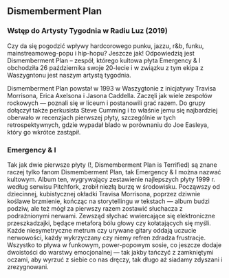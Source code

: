 ## Dismemberment Plan

### Wstęp do Artysty Tygodnia w Radiu Luz (2019)

Czy da się pogodzić wpływy hardcorowego punku, jazzu, r&b, funku, mainstreamoweg-popu i hip-hopu? Jeszcze jak! Odpowiedzią jest Dismemberment Plan – zespół, którego kultowa płyta Emergency & I obchodziła 26 października swoje 20-lecie i w związku z tym ekipa z Waszygntonu jest naszym artystą tygodnia.

Dismemberment Plan powstał w 1993 w Waszygtonie z inicjatywy Travisa Morrisona, Erica Axelsona i Jasona Caddella. Zaczęli jak wiele zespołów rockowych — poznali się w liceum i postanowili grać razem. Do grupy dołączył także perkusista Steve Cumming i to właśnie jemu się najbardziej oberwało w recenzjach pierwszej płyty, szczególnie w tych retrospektywnych, gdzie wypadał blado w porównaniu do Joe Easleya, który go wkrótce zastąpił.

### Emergency & I

Tak jak dwie pierwsze płyty (!, Dismemberment Plan is Terrified) są znane raczej tylko fanom Dismemberment Plan, tak Emergency & I można nazwać kultowym. Album ten, wygrywający zestawienie najlepszych płyty 1999 r. według serwisu Pitchfork, zrobił niezłą burzę w środowisku. Począwszy od dziecinnej, kubistycznej okładki Travisa Morrisona, poprzez dziwnie koślawe brzmienie, kończąc na storytellingu w tekstach — album budzi podziw, ale też mógł za pierwszy razem zostawić słuchacza z podrażnionymi nerwami. Zewsząd słychać wwiercające się elektroniczne przeszkadzajki, będące metaforą bólu głowy czy kołatających się myśli. Każde niesymetryczne metrum czy urywane gitary oddają uczucie nerwowości, każdy wykrzyczany czy niemy refren zdradza frustracje. Wszystko to pływa w funkowym, power-popowym sosie, co jeszcze dodaje dwoistości do warstwy emocjonalnej — tak jakby tańczyć z zamkniętymi oczami, aby wyrzuć z siebie co nas dręczy, tak długo aż siadamy zdyszani i zrezygnowani.
